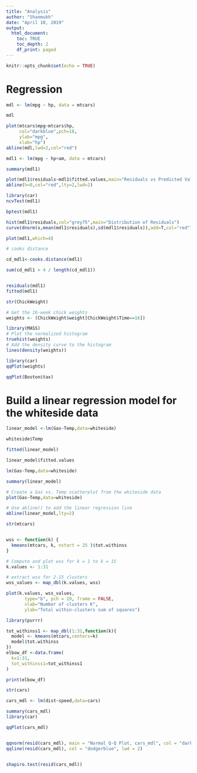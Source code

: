 ```yaml
---
title: "Analysis"
author: "Shanmukh"
date: "April 10, 2019"
output:
  html_document:
    toc: TRUE
    toc_depth: 2
    df_print: paged
---
```


```r
knitr::opts_chunk$set(echo = TRUE)
```

# Regression
```r
mdl <- lm(mpg ~ hp, data = mtcars)

mdl

plot(mtcars$mpg~mtcars$hp,
     col="darkblue",pch=18,
     ylab="mpg",
     xlab="hp")
abline(mdl,lwd=2,col="red")

mdl1 <- lm(mpg ~ hp+am, data = mtcars)

summary(mdl1)

plot(mdl1$residuals~mdl1$fitted.values,main="Residuals vs Predicted Values")
abline(h=0,col="red",lty=2,lwd=2) 

library(car)
ncvTest(mdl1)

bptest(mdl1)

hist(mdl1$residuals,col="grey75",main="Distribution of Residuals")
curve(dnorm(x,mean(mdl1$residuals),sd(mdl1$residuals)),add=T,col="red")

plot(mdl1,which=4)

# cooks distance

cd_mdl1<-cooks.distance(mdl1)

sum(cd_mdl1 > 4 / length(cd_mdl1))


residuals(mdl1)
fitted(mdl1)

```
```r
str(ChickWeight)

# Get the 16-week chick weights
weights <- (ChickWeight$weight[ChickWeight$Time==16])

library(MASS)
# Plot the normalized histogram
truehist(weights)
# Add the density curve to the histogram
lines(density(weights))

library(car)
qqPlot(weights)

qqPlot(Boston$tax)

```

# Build a linear regression model for the whiteside data
```r
linear_model <-lm(Gas~Temp,data=whiteside)

whiteside$Temp

fitted(linear_model)

linear_model$fitted.values

lm(Gas~Temp,data=whiteside)

summary(linear_model)

# Create a Gas vs. Temp scatterplot from the whiteside data
plot(Gas~Temp,data=whiteside)

# Use abline() to add the linear regression line
abline(linear_model,lty=2)
```

```r
str(mtcars)


wss <- function(k) {
  kmeans(mtcars, k, nstart = 25 )$tot.withinss
}

# Compute and plot wss for k = 1 to k = 15
k.values <- 1:31

# extract wss for 2-15 clusters
wss_values <- map_dbl(k.values, wss)

plot(k.values, wss_values,
       type="b", pch = 19, frame = FALSE, 
       xlab="Number of clusters K",
       ylab="Total within-clusters sum of squares")


```
```r
library(purrr)

tot_withinss1 <- map_dbl(1:31,function(k){
  model <- kmeans(mtcars,centers=k)
  model$tot.withinss
})
elbow_df <-data.frame(
  k=1:31,
  tot_withinss1=tot_withinss1
)

print(elbow_df)


```

```r
str(cars)

cars_mdl <- lm(dist~speed,data=cars)

summary(cars_mdl)
library(car)

qqPlot(cars_mdl)


qqnorm(resid(cars_mdl), main = "Normal Q-Q Plot, cars_mdl", col = "darkgrey")
qqline(resid(cars_mdl), col = "dodgerblue", lwd = 2)


shapiro.test(resid(cars_mdl))

```
